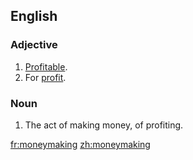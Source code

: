 ==English==
===Adjective===
{{en-adj}}

#[[profitable|Profitable]].
#For [[profit]].

===Noun===
{{en-noun|-}}

#The act of making money, of profiting.

[[fr:moneymaking]]
[[zh:moneymaking]]